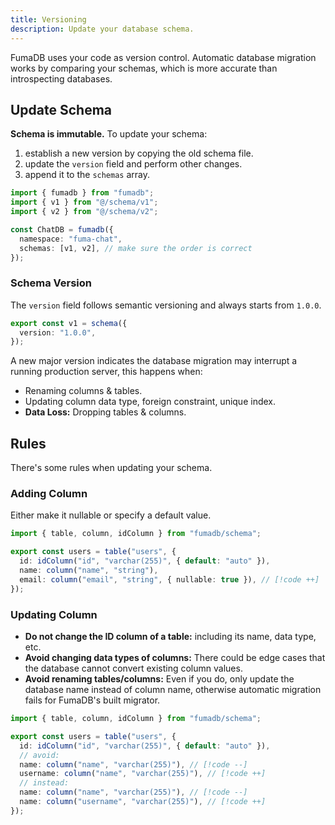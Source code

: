 ```yaml
---
title: Versioning
description: Update your database schema.
---
```



FumaDB uses your code as version control. Automatic database migration works by comparing your schemas, which is more accurate than introspecting databases.

## Update Schema

**Schema is immutable.** To update your schema:

1. establish a new version by copying the old schema file.
2. update the `version` field and perform other changes.
3. append it to the `schemas` array.

<Files>
  <Folder name="schema" defaultOpen>
    <File name="v1.ts" />
    <File name="v2.ts (copied from v1)" />
  </Folder>
</Files>

```ts
import { fumadb } from "fumadb";
import { v1 } from "@/schema/v1";
import { v2 } from "@/schema/v2";

const ChatDB = fumadb({
  namespace: "fuma-chat",
  schemas: [v1, v2], // make sure the order is correct
});
```

### Schema Version

The `version` field follows semantic versioning and always starts from `1.0.0`.

```ts
export const v1 = schema({
  version: "1.0.0",
});
```

A new major version indicates the database migration may interrupt a running production server, this happens when:

- Renaming columns & tables.
- Updating column data type, foreign constraint, unique index.
- **Data Loss:** Dropping tables & columns.

## Rules

There's some rules when updating your schema.

### Adding Column

Either make it nullable or specify a default value.

```ts
import { table, column, idColumn } from "fumadb/schema";

export const users = table("users", {
  id: idColumn("id", "varchar(255)", { default: "auto" }),
  name: column("name", "string"),
  email: column("email", "string", { nullable: true }), // [!code ++]
});
```

### Updating Column

- **Do not change the ID column of a table:** including its name, data type, etc.
- **Avoid changing data types of columns:** There could be edge cases that the database cannot convert existing column values.
- **Avoid renaming tables/columns:** Even if you do, only update the database name instead of column name, otherwise automatic migration fails for FumaDB's built migrator.

```ts
import { table, column, idColumn } from "fumadb/schema";

export const users = table("users", {
  id: idColumn("id", "varchar(255)", { default: "auto" }),
  // avoid:
  name: column("name", "varchar(255)"), // [!code --]
  username: column("name", "varchar(255)"), // [!code ++]
  // instead:
  name: column("name", "varchar(255)"), // [!code --]
  name: column("username", "varchar(255)"), // [!code ++]
});
```
